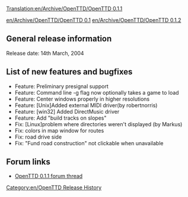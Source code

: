 [[Translation:en/Archive/OpenTTD/OpenTTD 0.1.1]]
[[Category:en/OpenTTD Release History]]

[[en/Archive/OpenTTD/OpenTTD 0.1]] [[en/Archive/OpenTTD/OpenTTD 0.1.2]]

==General release information==
Release date: 14th March, 2004

==List of new features and bugfixes==
*Feature: Preliminary presignal support
*Feature: Command line -g flag now optionally takes a game to load
*Feature: Center windows properly in higher resolutions
*Feature: [Unix]Added external MIDI driver(by robertnorris)
*Feature: [win32] Added DirectMusic driver
*Feature: Add "build tracks on slopes"
*Fix: [Linux]problem where directories weren't displayed (by Markus)
*Fix: colors in map window for routes
*Fix: road drive side
*Fix: "Fund road construction" not clickable when unavailable

==Forum links==
*[http://www.tt-forums.net/viewtopic.php?f=29&t=6707 OpenTTD 0.1.1 forum thread]